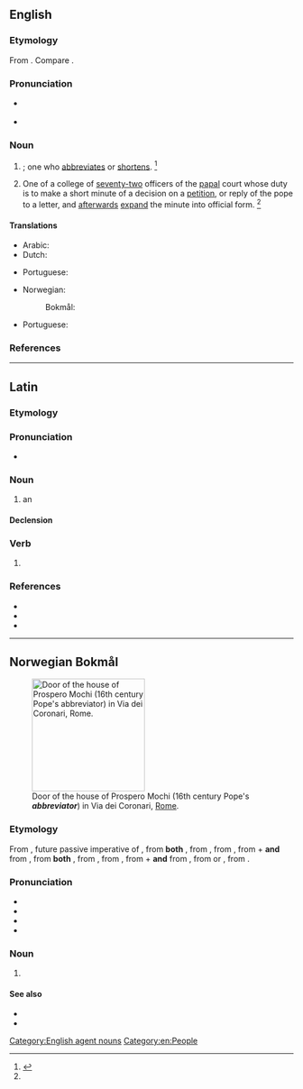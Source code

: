 ==English==

===Etymology===
From {{der|en|LL.|abbreviātor}}. Compare {{cog|fr|abbréviateur}}.

===Pronunciation===
* {{a|RP}} {{IPA|en|/əˈbɹiː.viˌeɪ.tə/|/-ɛɪ.tə/}}
* {{a|GenAm}} {{IPA|en|/əˈbɹi.viˌeɪ.təɹ/}}

===Noun===
{{en-noun}}

# {{non-gloss definition|[[agent noun|Agent noun]] of [[abbreviate]]}}; one who [[abbreviates]] or [[shortens]]. {{defdate|Early 16<sup>th</sup> century.}}<ref name=SOED>{{R:SOED5|page=3}}</ref>
# {{lb|en|history|Roman Catholicism}} One of a college of [[seventy-two]] officers of the [[papal]] court whose duty is to make a short minute of a decision on a [[petition]], or reply of the pope to a letter, and [[afterwards]] [[expand]] the minute into official form. {{defdate|Mid 16<sup>th</sup> century.}}<ref name=SOED/>

====Translations====
{{trans-top|one who abbreviates}}
* Arabic: {{t|ar|مُخْتَصِر|m}}
* Dutch: {{t|nl|afkorter|m}}
{{trans-mid}}
* Portuguese: {{t|pt|abreviador|m}}
{{trans-bottom}}

{{trans-top|papal officer}}
* Norwegian:
*: Bokmål: {{t|nb|abbreviator|m}}
* Portuguese: {{t|pt|breviador|m}}
{{trans-mid}}
{{trans-bottom}}

===References===
<references/>

[[Category:English agent nouns]]
[[Category:en:People]]

----

==Latin==

===Etymology===
{{rfe|la}}

===Pronunciation===
* {{la-IPA|abbreviātor}}

===Noun===
{{la-noun|abbreviātor<3>|g=m}}

# {{lb|la|Ecclesiastical Latin}} an {{l|en|abbreviator}}

====Declension====
{{la-ndecl|abbreviātor<3>}}

===Verb===
{{la-verb-form|abbreviātor}}

# {{inflection of|la|abbreviō||2//3|s|fut|pass|imp}}

===References===
* {{R:L&S}}
* {{R:Gaffiot}}
* {{R:du Cange}}

----

==Norwegian Bokmål==
{{wp|lang=nb}}

[[Image:Prospero Mochi House, Via Dei Coronari (Rome).jpg|200px|thumb|Door of the house of Prospero Mochi (16th century Pope's '''''abbreviator''''') in Via dei Coronari, [[Rome]].]]

===Etymology===
{{root|nb|ine-pro|*mreǵʰ-}}
From {{der|nb|LL.|abbreviātor}}, future passive imperative of {{m|la|abbreviō||I shorten, abbreviate, abridge}}, from '''both''' {{m|la|ad-||to}}, from {{m|la|ad||to, towards, up to}}, from {{der|nb|itc-pro|*ad||toward, to, on, up to, for}}, from {{der|nb|ine-pro|*h₂éd||to, at}} + '''and''' from {{m|la|breviō||I shorten, abbreviate, abridge}}, from '''both''' {{m|la|brevis||short, small; brief, low}}, from {{der|nb|itc-pro|*breɣʷis||short, small}}, from {{der|nb|ine-pro|*mréǵʰus||short, brief}}, from {{m|ine-pro|*mreǵʰ-||short}} +  '''and''' from {{m|la|-ō}}, from {{der|nb|itc-pro|*-āō}} or {{m|itc-pro|*-aēō}}, from {{der|nb|ine-pro|*-eh₂yéti|*-eh₂-yé-ti}}.

===Pronunciation===
* {{IPA|nb|/abreʋɪˈɑːtʊr/}}
* {{audio|nb|NB - Pronunciation of Norwegian Bokmål «abbreviator».ogg|Audio}}
* {{rhymes|nb|ʊr}}
* {{hyphenation|nb|ab|bre|vi|a|tor}}

===Noun===
{{nb-noun-m1}}

# {{lb|nb|history|Roman Catholicism}} {{l|en|abbreviator}} {{q|one of a college of [[seventy-two]] officers of the [[papal]] court whose duty is to make a short minute of a decision on a [[petition]], or reply of the pope to a letter, and [[afterwards]] [[expand]] the minute into official form.}}
#: {{ux|nb|Pius II opprettet i 1463 et [[kollegium]] av '''abbreviatorer'''.|Pius II established a [[college]] of '''abbreviators''' in 1463.}}

====See also====
* {{l|nb|apostolisk protonotar||protonotary apostolic}}
* {{l|nb|kanselli||chancery}}

{{c|nb|Catholicism|Christianity|People|Religion}}